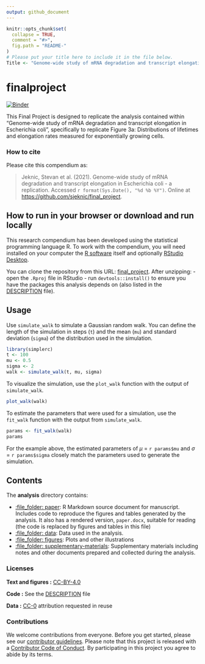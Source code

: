 ```yaml
---
output: github_document
---
```


<!-- README.md is generated from README.Rmd. Please edit that file -->

```r
knitr::opts_chunk$set(
  collapse = TRUE,
  comment = "#>",
  fig.path = "README-"
)
# Please put your title here to include it in the file below.
Title <- "Genome-wide study of mRNA degradation and transcript elongation in Escherichia coli - a replication"
```

# finalproject

[![Binder](https://mybinder.org/badge_logo.svg)](https://mybinder.org/v2/gh///master?urlpath=rstudio)

This Final Project is designed to replicate the analysis contained within "Genome-wide study of mRNA degradation and transcript elongation in Escherichia coli", specifically to replicate Figure 3a: Distributions of lifetimes and elongation rates measured for exponentially growing cells.


### How to cite

Please cite this compendium as:

> Jeknic, Stevan et al. (2021). Genome-wide study of mRNA degradation and transcript elongation in Escherichia coli - a replication. Accessed `r format(Sys.Date(), "%d %b %Y")`.
Online at <https://github.com/sjeknic/final_project>.

## How to run in your browser or download and run locally

This research compendium has been developed using the statistical programming
language R. To work with the compendium, you will need
installed on your computer the [R software](https://cloud.r-project.org/)
itself and optionally [RStudio Desktop](https://rstudio.com/products/rstudio/download/).

You can clone the repository from this URL:
[final_project](https://github.com/sjeknic/final_project). After unzipping:
- open the `.Rproj` file in RStudio
- run `devtools::install()` to ensure you have the packages this analysis depends on (also listed in the
[DESCRIPTION](/DESCRIPTION) file).

## Usage
Use `simulate_walk` to simulate a Gaussian random walk. You can define the length of the simulation in steps (`t`) and the mean (`mu`) and standard deviation (`sigma`) of the distribution used in the simulation.
```r
library(simplerc)
t <- 100
mu <- 0.5
sigma <- 2
walk <- simulate_walk(t, mu, sigma)
```

To visualize the simulation, use the `plot_walk` function with the output of `simulate_walk`.
``` r
plot_walk(walk)
```

To estimate the parameters that were used for a simulation, use the `fit_walk` function with the output from `simulate_walk`. 
```r
params <- fit_walk(walk)
params
```

For the example above, the estimated parameters of $\mu$ = `r params$mu` and $\sigma$ = `r params$sigma` closely match the parameters used to generate the simulation.

## Contents

The **analysis** directory contains:

  - [:file\_folder: paper](/analysis/paper): R Markdown source document
    for manuscript. Includes code to reproduce the figures and tables
    generated by the analysis. It also has a rendered version,
    `paper.docx`, suitable for reading (the code is replaced by figures
    and tables in this file)
  - [:file\_folder: data](/analysis/data/raw_data): Data used in the analysis.
  - [:file\_folder: figures](/analysis/figures): Plots and other
    illustrations
  - [:file\_folder:
    supplementary-materials](/analysis/supplementary-materials):
    Supplementary materials including notes and other documents
    prepared and collected during the analysis.
    

### Licenses

**Text and figures :**  [CC-BY-4.0](http://creativecommons.org/licenses/by/4.0/)

**Code :** See the [DESCRIPTION](DESCRIPTION) file

**Data :** [CC-0](http://creativecommons.org/publicdomain/zero/1.0/) attribution requested in reuse

### Contributions

We welcome contributions from everyone. Before you get started, please see our [contributor guidelines](CONTRIBUTING.md). Please note that this project is released with a [Contributor Code of Conduct](CONDUCT.md). By participating in this project you agree to abide by its terms.
